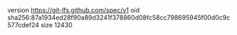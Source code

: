 version https://git-lfs.github.com/spec/v1
oid sha256:87a1934ed28f90a89d3241f378860d08fc58cc798695945f00d0c9c577cdef24
size 12430
